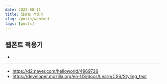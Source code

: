 ```yaml
---
date: 2022-08-11
title: 웹폰트 적용기
slug: /posts/webfont
tags: [posts]
---
```


## 웹폰트 적용기
-

----
- https://d2.naver.com/helloworld/4969726
- https://developer.mozilla.org/en-US/docs/Learn/CSS/Styling_text

